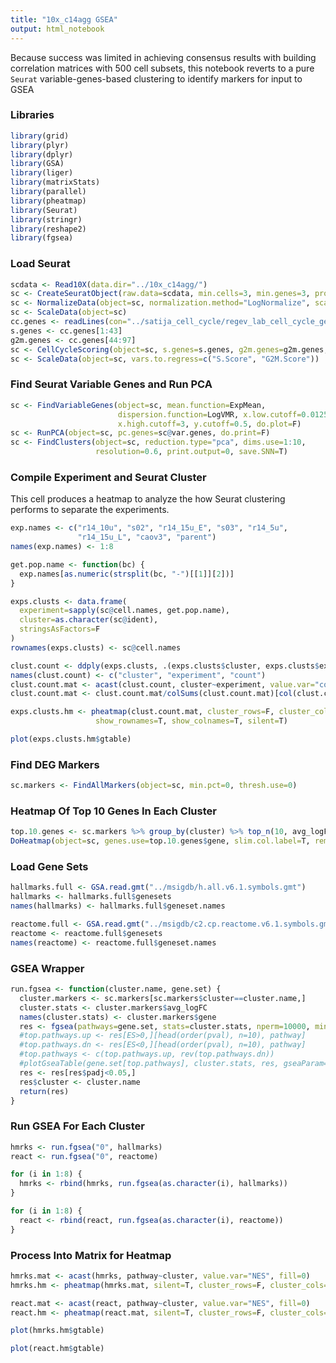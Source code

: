 ```yaml
---
title: "10x_c14agg GSEA"
output: html_notebook
---
```


Because success was limited in achieving consensus results with building correlation matrices with
500 cell subsets, this notebook reverts to a pure `Seurat` variable-genes-based clustering to identify
markers for input to GSEA

### Libraries

```r
library(grid)
library(plyr)
library(dplyr)
library(GSA)
library(liger)
library(matrixStats)
library(parallel)
library(pheatmap)
library(Seurat)
library(stringr)
library(reshape2)
library(fgsea)
```

### Load Seurat

```r
scdata <- Read10X(data.dir="../10x_c14agg/")
sc <- CreateSeuratObject(raw.data=scdata, min.cells=3, min.genes=3, project="10x_c14agg")
sc <- NormalizeData(object=sc, normalization.method="LogNormalize", scale.factor=10000)
sc <- ScaleData(object=sc)
cc.genes <- readLines(con="../satija_cell_cycle/regev_lab_cell_cycle_genes.txt")
s.genes <- cc.genes[1:43]
g2m.genes <- cc.genes[44:97]
sc <- CellCycleScoring(object=sc, s.genes=s.genes, g2m.genes=g2m.genes, set.ident=T)
sc <- ScaleData(object=sc, vars.to.regress=c("S.Score", "G2M.Score"))
```

### Find Seurat Variable Genes and Run PCA

```r
sc <- FindVariableGenes(object=sc, mean.function=ExpMean, 
                        dispersion.function=LogVMR, x.low.cutoff=0.0125,
                        x.high.cutoff=3, y.cutoff=0.5, do.plot=F)
sc <- RunPCA(object=sc, pc.genes=sc@var.genes, do.print=F)
sc <- FindClusters(object=sc, reduction.type="pca", dims.use=1:10,
                   resolution=0.6, print.output=0, save.SNN=T)
```

### Compile Experiment and Seurat Cluster

This cell produces a heatmap to analyze the how Seurat clustering performs to separate
the experiments.

```r
exp.names <- c("r14_10u", "s02", "r14_15u_E", "s03", "r14_5u",
               "r14_15u_L", "caov3", "parent")
names(exp.names) <- 1:8

get.pop.name <- function(bc) {
  exp.names[as.numeric(strsplit(bc, "-")[[1]][2])]
}

exps.clusts <- data.frame(
  experiment=sapply(sc@cell.names, get.pop.name),
  cluster=as.character(sc@ident),
  stringsAsFactors=F
)
rownames(exps.clusts) <- sc@cell.names

clust.count <- ddply(exps.clusts, .(exps.clusts$cluster, exps.clusts$experiment), nrow)
names(clust.count) <- c("cluster", "experiment", "count")
clust.count.mat <- acast(clust.count, cluster~experiment, value.var="count", fill=0)
clust.count.mat <- clust.count.mat/colSums(clust.count.mat)[col(clust.count.mat)]

exps.clusts.hm <- pheatmap(clust.count.mat, cluster_rows=F, cluster_cols=T, 
                   show_rownames=T, show_colnames=T, silent=T)
```

```r
plot(exps.clusts.hm$gtable)
```


### Find DEG Markers

```r
sc.markers <- FindAllMarkers(object=sc, min.pct=0, thresh.use=0)
```

### Heatmap Of Top 10 Genes In Each Cluster

```r
top.10.genes <- sc.markers %>% group_by(cluster) %>% top_n(10, avg_logFC)
DoHeatmap(object=sc, genes.use=top.10.genes$gene, slim.col.label=T, remove.key=T)
```

### Load Gene Sets

```r
hallmarks.full <- GSA.read.gmt("../msigdb/h.all.v6.1.symbols.gmt")
hallmarks <- hallmarks.full$genesets
names(hallmarks) <- hallmarks.full$geneset.names

reactome.full <- GSA.read.gmt("../msigdb/c2.cp.reactome.v6.1.symbols.gmt")
reactome <- reactome.full$genesets
names(reactome) <- reactome.full$geneset.names
```

### GSEA Wrapper

```r
run.fgsea <- function(cluster.name, gene.set) {
  cluster.markers <- sc.markers[sc.markers$cluster==cluster.name,]
  cluster.stats <- cluster.markers$avg_logFC
  names(cluster.stats) <- cluster.markers$gene
  res <- fgsea(pathways=gene.set, stats=cluster.stats, nperm=10000, minSize=10)
  #top.pathways.up <- res[ES>0,][head(order(pval), n=10), pathway]
  #top.pathways.dn <- res[ES<0,][head(order(pval), n=10), pathway]
  #top.pathways <- c(top.pathways.up, rev(top.pathways.dn))
  #plotGseaTable(gene.set[top.pathways], cluster.stats, res, gseaParam=0.5)
  res <- res[res$padj<0.05,]
  res$cluster <- cluster.name
  return(res)
}
```

### Run GSEA For Each Cluster

```r
hmrks <- run.fgsea("0", hallmarks)
react <- run.fgsea("0", reactome)

for (i in 1:8) {
  hmrks <- rbind(hmrks, run.fgsea(as.character(i), hallmarks))
}

for (i in 1:8) {
  react <- rbind(react, run.fgsea(as.character(i), reactome))
}
```

### Process Into Matrix for Heatmap

```r
hmrks.mat <- acast(hmrks, pathway~cluster, value.var="NES", fill=0)
hmrks.hm <- pheatmap(hmrks.mat, silent=T, cluster_rows=F, cluster_cols=F)

react.mat <- acast(react, pathway~cluster, value.var="NES", fill=0)
react.hm <- pheatmap(react.mat, silent=T, cluster_rows=F, cluster_cols=F)
```

```r
plot(hmrks.hm$gtable)
```

```r
plot(react.hm$gtable)
```

